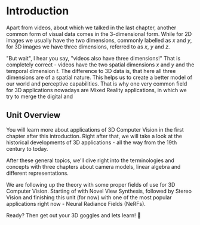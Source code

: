 # Introduction

Apart from videos, about which we talked in the last chapter, another common form of visual data comes in the 3-dimensional form.
While for 2D images we usually have the two dimensions, commonly labelled as _x_ and _y_, for 3D images we have three dimensions, referred to as _x_, _y_ and _z_.

"But wait", I hear you say, "videos also have three dimensions!" That is completely correct - videos have the two spatial dimensions _x_ and _y_ and the
temporal dimension _t_. The difference to 3D data is, that here all three dimensions are of a spatial nature. This helps us to create a better model of our
world and perceptive capabilities. That is why one very common field for 3D applications nowadays are Mixed Reality applications, in which we try to merge the digital and

## Unit Overview

You will learn more about applications of 3D Computer Vision in the first chapter after this introduction. Right after that, we will take a look at the historical developments of 3D applications - all the way from the 19th century to today.

After these general topics, we'll dive right into the terminologies and concepts with three chapters about camera models, linear algebra and different representations.

We are following up the theory with some proper fields of use for 3D Computer Vision. Starting of with Novel View Synthesis, followed by Stereo Vision and finishing
this unit (for now) with one of the most popular applications right now - Neural Radiance Fields (NeRFs).

Ready? Then get out your 3D goggles and lets learn! 🌟
